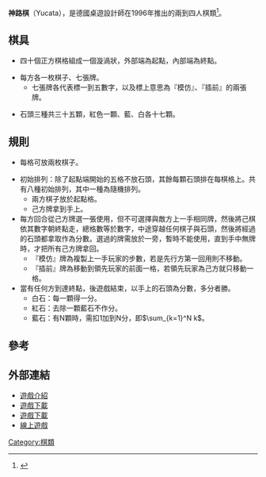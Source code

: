 '''神路棋'''（Yucata），是德國桌遊設計師{{tsl|de|Stefan Dorra|Stefan Dorra}}在1996年推出的兩到四人棋類<ref>{{Cite web |url=http://www.yucata.de/en/Rules/Yucata |title=Yucata - Rules |access-date=2011-07-14 |archive-date=2015-10-05 |archive-url=https://web.archive.org/web/20151005122245/http://www.yucata.de/en/Rules/Yucata |dead-url=no }}</ref>。

==棋具==

*四十個正方棋格組成一個漩渦狀，外部端為起點，內部端為終點。

*每方各一枚棋子、七張牌。
**七張牌各代表標一到五數字，以及標上意思為『模仿』、『插前』的兩張牌。

*石頭三種共三十五顆，紅色一顆、藍、白各十七顆。

==規則==

*每格可放兩枚棋子。

*初始排列：除了起點端開始的五格不放石頭，其餘每顆石頭排在每棋格上。共有八種初始排列，其中一種為隨機排列。
**兩方棋子放於起點格。
**己方牌拿到手上。
*每方回合從己方牌選一張使用，但不可選擇與敵方上一手相同牌，然後將己棋依其數字朝終點走，總格數等於數字，中途穿越任何棋子與石頭，然後將經過的石頭都拿取作為分數。選過的牌需放於一旁，暫時不能使用，直到手中無牌時，才把所有己方牌拿回。
**『模仿』牌為複製上一手玩家的步數，若是先行方第一回用則不移動。
**『插前』牌為移動到領先玩家的前面一格，若領先玩家為己方就只移動一格。
*當有任何方到達終點，後遊戲結束，以手上的石頭為分數，多分者勝。
**白石：每一顆得一分。
**紅石：去除一顆藍石不作分。
**藍石：有N顆時，需扣1加到N分，即<math>\sum_{k=1}^N k</math>。

==參考==
{{reflist}}

==外部連結==
* [http://boardgamegeek.com/boardgame/434/yucata 遊戲介紹] {{Wayback|url=http://boardgamegeek.com/boardgame/434/yucata |date=20201211191250 }}
*[https://web.archive.org/web/20070123223103/http://www.tobias-schilgen.de/development/yucata/english/YucataSetup.exe 遊戲下載]
* [http://zillions-of-games.com/cgi-bin/zilligames/submissions.cgi/70719?do=show;id=961 遊戲下載]
* [http://www.yucata.de/en/GameInfo/Yucata 線上遊戲] {{Wayback|url=http://www.yucata.de/en/GameInfo/Yucata |date=20150912161749 }}


[[Category:棋類|Category:棋類]]